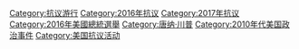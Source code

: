 {{main|反唐纳·川普抗议运动}}
[[Category:抗议游行|Category:抗议游行]]
[[Category:2016年抗议|Category:2016年抗议]]
[[Category:2017年抗议|Category:2017年抗议]]
[[Category:2016年美國總統選舉|Category:2016年美國總統選舉]]
[[Category:唐纳·川普|Category:唐纳·川普]]
[[Category:2010年代美国政治事件|Category:2010年代美国政治事件]]
[[Category:美国抗议活动|Category:美国抗议活动]]